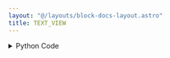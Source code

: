 ```yaml
---
layout: "@/layouts/block-docs-layout.astro"
title: TEXT_VIEW
---
```



<PythonDocsDisplay docstring={docstring} />
<AppDisplay app={app} />

<details>
<summary>Python Code</summary>
```python
import pprint
from flojoy import flojoy, TextBlob


@flojoy
def TEXT_VIEW(default: TextBlob, prettify: bool = False) -> TextBlob:
    """The TEXT_VIEW node creates a text visualization for a given TextBlob DataContainer type.

    Inputs
    ------
    default : TextBlob
        The DataContainer to be visualized in text format

    Parameters
    ----------
    prettify : Boolean
        Whether to prettify the displayed text (defaults to True)

    Returns
    -------
    TextBlob
        The DataContainer containing text data
    """

    s = default.text_blob

    if prettify:
        s = pprint.pformat(default.text_blob)

    return TextBlob(s)

```
[Find this Flojoy Block on GitHub](https://github.com/flojoy-ai/blocks/blob/main/blocks/VISUALIZERS/DATA_STRUCTURE/TEXT_VIEW/TEXT_VIEW.py)
</details>


## Example
